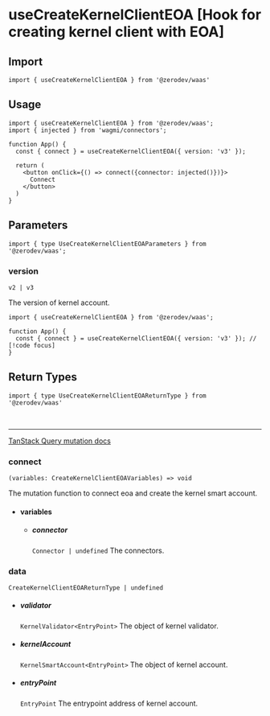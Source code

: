 
# useCreateKernelClientEOA [Hook for creating kernel client with EOA]

## Import
```tsx
import { useCreateKernelClientEOA } from '@zerodev/waas'
```

## Usage
```tsx
import { useCreateKernelClientEOA } from '@zerodev/waas';
import { injected } from 'wagmi/connectors';

function App() {
  const { connect } = useCreateKernelClientEOA({ version: 'v3' });
  
  return (
    <button onClick={() => connect({connector: injected()})}>
      Connect
    </button>
  )
}
```

## Parameters
```tsx
import { type UseCreateKernelClientEOAParameters } from '@zerodev/waas';
```

### version

`v2 | v3`

The version of kernel account.
```tsx
import { useCreateKernelClientEOA } from '@zerodev/waas';

function App() {
  const { connect } = useCreateKernelClientEOA({ version: 'v3' }); // [!code focus]
}
```

## Return Types

```tsx
import { type UseCreateKernelClientEOAReturnType } from '@zerodev/waas'
```

<br />

---

[TanStack Query mutation docs](https://tanstack.com/query/v5/docs/react/reference/useMutation)

### connect
`(variables: CreateKernelClientEOAVariables) => void`

The mutation function to connect eoa and create the kernel smart account.

- #### variables 
  - ##### connector
    `Connector | undefined`
    The connectors.

### data
`CreateKernelClientEOAReturnType | undefined`
  - ##### validator
    `KernelValidator<EntryPoint>` The object of kernel validator.
  - ##### kernelAccount
    `KernelSmartAccount<EntryPoint>` The object of kernel account.
  - ##### entryPoint
    `EntryPoint` The entrypoint address of kernel account.

<MutationResult />